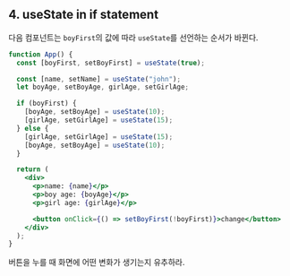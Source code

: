 ## 4. useState in if statement

다음 컴포넌트는 `boyFirst`의 값에 따라 `useState`를 선언하는 순서가 바뀐다.

```jsx showLineNumbers
function App() {
  const [boyFirst, setBoyFirst] = useState(true);

  const [name, setName] = useState("john");
  let boyAge, setBoyAge, girlAge, setGirlAge;

  if (boyFirst) {
    [boyAge, setBoyAge] = useState(10);
    [girlAge, setGirlAge] = useState(15);
  } else {
    [girlAge, setGirlAge] = useState(15);
    [boyAge, setBoyAge] = useState(10);
  }

  return (
    <div>
      <p>name: {name}</p>
      <p>boy age: {boyAge}</p>
      <p>girl age: {girlAge}</p>

      <button onClick={() => setBoyFirst(!boyFirst)}>change</button>
    </div>
  );
}
```

버튼을 누를 때 화면에 어떤 변화가 생기는지 유추하라.
